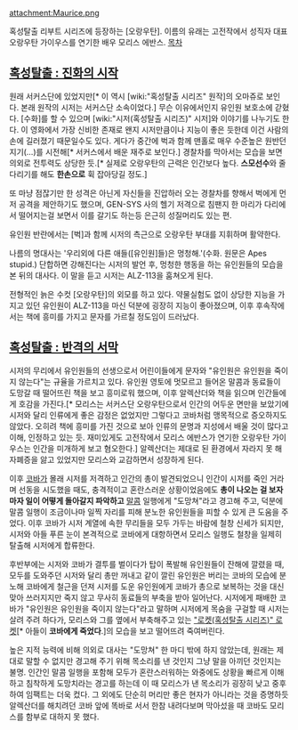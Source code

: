 attachment:Maurice.png

혹성탈출 리부트 시리즈에 등장하는 [오랑우탄]. 이름의 유래는 고전작에서 성직자 대표 오랑우탄 가이우스를 연기한 배우 모리스 에반스.
[[목차]]

== [[혹성탈출 : 진화의 시작]] ==
원래 서커스단에 있었지만[* 이 역시 [wiki:"혹성탈출 시리즈" 원작]의 오마쥬로 보인다. 본래 원작의 시저는 서커스단 소속이었다.] 무슨 이유에서인지 유인원 보호소에 갇혔다. [수화]를 할 수 있으며 [wiki:"시저(혹성탈출 시리즈)" 시저]와 이야기를 나누기도 한다. 이 영화에서 가장 신비한 존재로 왠지 시저만큼이나 지능이 좋은 듯한데 이건 사람의 손에 길러졌기 때문일수도 있다. 게다가 중간에 벅과 함께 맨홀로 매우 수준높은 원반던지기(…)를 시전해[* 서커스에서 배운 재주로 보인다.] 경찰차를 막아서는 모습을 보면 의외로 전투력도 상당한 듯.[* 실제로 오랑우탄의 근력은 인간보다 높다. '''스모선수'''와 줄다리기를 해도 '''한손으로''' 휙 잡아당길 정도.]

또 마냥 점잖기만 한 성격은 아닌게 자신들을 진압하러 오는 경찰차를 향해서 벅에게 먼저 공격을 제안하기도 했으며, GEN-SYS 사의 헬기 저격으로 침팬지 한 마리가 다리에서 떨어지는걸 보면서 이를 갈기도 하는등 은근히 성질머리도 있는 편.

유인원 반란에서는 [벅]과 함께 시저의 측근으로 오랑우탄 부대를 지휘하며 활약한다.

나름의 명대사는 '우리외에 다른 애들([유인원]들)은 멍청해.'(수화. 원문은 Apes stupid.) 단합하면 강해진다는 시저의 발언 후, 멍청한 행동을 하는 유인원들의 모습을 본 뒤의 대사다. 이 말을 듣고 시저는 ALZ-113을 훔쳐오게 된다.

전형적인 늙은 수컷 [오랑우탄]의 외모를 하고 있다. 약물실험도 없이 상당한 지능을 가지고 있던 유인원이 ALZ-113을 마신 덕분에 굉장히 지능이 좋아졌으며, 이후 후속작에서는 책에 흥미를 가지고 문자를 가르칠 정도임이 드러났다.

== [[혹성탈출 : 반격의 서막]] ==
시저의 무리에서 유인원들의 선생으로서 어린이들에게 문자와 "유인원은 유인원을 죽이지 않는다"는 규율을 가르치고 있다. 유인원 영토에 멋모르고 들어온 말콤과 동료들이 도망갈 때 떨어뜨린 책을 보고 흥미로워 했으며, 이후 알렉산더와 책을 읽으며 인간들에게 호감을 가진다.[* 모리스는 서커스단 오랑우탄으로서 인간의 어두운 면만을 보았기에 시저와 달리 인류에게 좋은 감정은 없었지만 그렇다고 코바처럼 맹목적으로 증오하지도 않았다. 오히려 책에 흥미를 가진 것으로 보아 인류의 문명과 지성에서 배울 것이 많다고 이해, 인정하고 있는 듯. 재미있게도 고전작에서 모리스 에반스가 연기한 오랑우탄 가이우스는 인간을 미개하게 보고 혐오한다.] 알렉산더는 제대로 된 환경에서 자라지 못 해 자폐증을 앓고 있었지만 모리스와 교감하면서 성장하게 된다.

이후 [[코바]]가 몰래 시저를 저격하고 인간의 총이 발견되었으니 인간이 시저를 죽인 거라며 선동을 시도했을 때도, 충격적이고 혼란스러운 상황이었음에도 '''총이 나오는 걸 보자마자 일이 어떻게 돌아갈지 파악하고''' [[말콤(혹성탈출 : 반격의 서막)|말콤]] 일행에게 "도망쳐"라고 경고해 주고, 덕분에 말콤 일행이 조금이나마 일찍 자리를 피해 분노한 유인원들을 피할 수 있게 큰 도움을 주었다. 이후 코바가 시저 계열에 속한 무리들을 모두 가두는 바람에 철창 신세가 되지만, 시저와 아들 푸른 눈이 본격적으로 코바에게 대항하면서 모리스 일행도 철창을 일제히 탈출해 시저에게 합류한다.

후반부에는 시저와 코바가 결투를 벌이다가 탑이 폭발해 유인원들이 잔해에 깔렸을 때, 모두를 도와주던 시저와 달리 총만 꺼내고 같이 깔린 유인원은 버리는 코바의 모습에 분노해 코바에게 철근을 던져 시저를 도운 유인원에게 코바가 총으로 보복하는 것을 대신 맞아 쓰러지지만 죽지 않고 무사히 동료들의 부축을 받아 일어난다. 시저에게 패배한 코바가 "유인원은 유인원을 죽이지 않는다"라고 말하며 시저에게 목숨을 구걸할 때 시저는 살려 주려 하다가, 모리스와 그를 옆에서 부축해주고 있는 [["로켓(혹성탈출 시리즈)" 로켓]][* 아들이 '''코바에게 죽었다'''.]의 모습을 보고 떨어뜨려 죽여버린다.

높은 지적 능력에 비해 의외로 대사는 "도망쳐" 한 마디 밖에 하지 않았는데, 원래는 제대로 말할 수 없지만 경고해 주기 위해 목소리를 낸 것인지 그냥 말을 아끼던 것인지는 불명. 인간인 말콤 일행을 포함해 모두가 혼란스러워하는 와중에도 상황을 빠르게 이해하고 침착하게 도망치라는 경고를 하는데 이 때 모리스가 낸 목소리가 굉장히 낮고 중후하여 임팩트는 더욱 컸다. 그 외에도 단순히 머리만 좋은 현자가 아니라는 것을 증명하듯 알렉산더를 해치려던 코바 앞에 똑바로 서서 한참 내려다보며 막아섰을 때 코바도 모리스를 함부로 대하지 못 했다.
